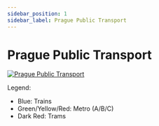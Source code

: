```yaml
---
sidebar_position: 1
sidebar_label: Prague Public Transport
---
```


# Prague Public Transport

[![Prague Public Transport][pid]][pid-link]

[pid-link]: https://pid.cz/wp-content/uploads/mapy/ostatni/a5_cyklo_doprava.png
[pid]: /img/prague-public-transport.png
(Prague Public Transport)

Legend:
- Blue: Trains
- Green/Yellow/Red: Metro (A/B/C)
- Dark Red: Trams